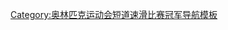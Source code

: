 {{navbox
| name = 奥林匹克运动会短道速滑比赛男子1500米冠军
| title = [[File:Olympic rings.svg|30px]] [[奧運短道競速滑冰獎牌得主列表|奥林匹克运动会短道速滑比赛男子1500米冠军]]
| titlestyle=background:gold;
| bodyclass = hlist
| list1 = 
* [[2002年冬季奥林匹克运动会短道速滑比赛|2002年]]：{{FlagIOCathlete|[[阿波罗·安东·奥诺]]|USA|2002年冬季}}
* [[2006年冬季奥林匹克运动会短道速滑比赛|2006年]]：{{FlagIOCathlete|[[维克多·安|安贤洙]]|KOR|2006年冬季}}
* [[2010年冬季奥林匹克运动会短道速滑比赛|2010年]]：{{FlagIOCathlete|[[李政洙]]|KOR|2010年冬季}}
* [[2014年冬季奧林匹克運動會短道競速滑冰比賽|2014年]]：{{FlagIOCathlete|[[夏尔·阿默兰]]|CAN|2014年冬季}}
* [[2018年冬季奧林匹克運動會短道競速滑冰比賽|2018年]]：{{FlagIOCathlete|[[林孝埈|林孝俊]]|KOR|2018年冬季}}
* [[2022年冬季奧林匹克運動會短道競速滑冰比賽|2022年]]：{{FlagIOCathlete|[[黄大宪]]|KOR|2022年冬季}}
}}<noinclude>
{{collapsible option}}
[[Category:奥林匹克运动会短道速滑比赛冠军导航模板]]
</noinclude>